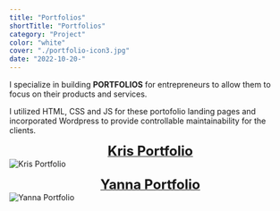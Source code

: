 ```yaml
---
title: "Portfolios"
shortTitle: "Portfolios"
category: "Project"
color: "white"
cover: "./portfolio-icon3.jpg"
date: "2022-10-20-"
---
```


I specialize in building **PORTFOLIOS** for entrepreneurs to allow them to focus on their products and services.  <br />

I utilized HTML, CSS and JS for these portofolio landing pages and incorporated Wordpress to provide controllable maintainability for the clients.<br />  

<a href="https://paul-matthew.github.io/Kris-Portfolio/"><figcaption align="center"><b><font size="5">Kris Portfolio</font></b></figcaption></a>
![Kris Portfolio](https://scontent.fyto3-1.fna.fbcdn.net/v/t1.6435-9/121512270_1415400545317947_5539428057004721699_n.jpg?_nc_cat=111&ccb=1-7&_nc_sid=730e14&_nc_ohc=79QXyl4K3GEAX9q1z-e&_nc_ht=scontent.fyto3-1.fna&oh=00_AfBiMrzIZfUNLkwl2e8NWF35hT3u4htH3KjIXeGgpjSMEw&oe=64231F96)

<a href="https://paul-matthew.github.io/Yanna-Portfolio/"><figcaption align="center"><b><font size="5">Yanna Portfolio</font></b></figcaption></a>
![Yanna Portfolio](https://scontent.fyto3-1.fna.fbcdn.net/v/t39.30808-6/278507946_1580648888977511_5200031169481454531_n.jpg?_nc_cat=107&ccb=1-7&_nc_sid=a26aad&_nc_ohc=TUENQIgtDJ4AX-yGOEX&_nc_ht=scontent.fyto3-1.fna&oh=00_AfCRV-ZfWxE21vJRfr5A43rIfhwmLDMb0ceSXzZgIF7zVA&oe=64013791)
